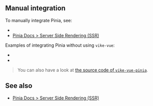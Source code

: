 
<CommunityNote tool="pinia" url="https://pinia.vuejs.org" hasExtension="vue" />

## Manual integration

To manually integrate Pinia, see:
- <Link href="/store#manual-integration" />
- [Pinia Docs > Server Side Rendering (SSR)](https://pinia.vuejs.org/ssr/)

Examples of integrating Pinia without using <Link href="/vike-vue">`vike-vue`</Link>:

 - <Example timestamp="2024.03" repo="IT4Change/boilerplate-frontend" />
 - <Example timestamp="2023.10" repo="brillout/vike-with-pinia" />

> You can also have a look at [the source code of `vike-vue-pinia`](https://github.com/vikejs/vike-vue/tree/main/packages/vike-vue-pinia).

## See also

- [Pinia Docs > Server Side Rendering (SSR)](https://pinia.vuejs.org/ssr/)
